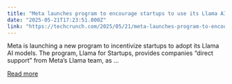 ```yaml
---
title: "Meta launches program to encourage startups to use its Llama AI models"
date: "2025-05-21T17:23:51.000Z"
link: "https://techcrunch.com/2025/05/21/meta-launches-program-to-encourage-startups-to-use-its-llama-ai-models/"
---
```


Meta is launching a new program to incentivize startups to adopt its Llama AI models. The program, Llama for Startups, provides companies &#8220;direct support&#8221; from Meta&#8217;s Llama team, as ...

[Read more](https://techcrunch.com/2025/05/21/meta-launches-program-to-encourage-startups-to-use-its-llama-ai-models/)
